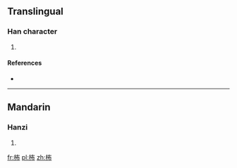 ==Translingual==

===Han character===
{{Han char|rn=75|rad=木|as=05|sn=9|four=|canj=木大中月 (DKLB)|ids=⿰[[木]][[布]]}}

# {{defn|Han|sort=木05}}

====References====
* {{Han ref|kx=0520.120|dkj=14648|hdz=21180.040|uh=67E8|ud=26600}}

----

==Mandarin==

===Hanzi===
{{cmn-hanzi|pin=[[p]] (pu)|wg=<sup>u</sup>}}

# {{defn|lang=cmn|sort=木05}}

[[fr:柨]]
[[pl:柨]]
[[zh:柨]]